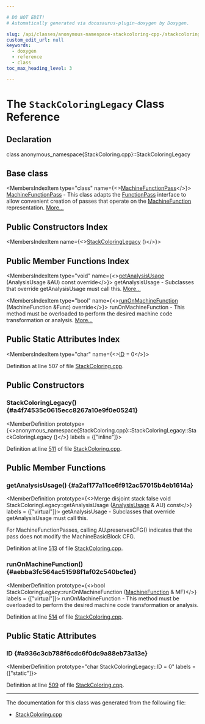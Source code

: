 ```yaml
---

# DO NOT EDIT!
# Automatically generated via docusaurus-plugin-doxygen by Doxygen.

slug: /api/classes/anonymous-namespace-stackcoloring-cpp-/stackcoloringlegacy
custom_edit_url: null
keywords:
  - doxygen
  - reference
  - class
toc_max_heading_level: 3

---
```





# The `StackColoringLegacy` Class Reference

<DoxygenPage pluginConfig={pluginConfig}>



## Declaration

<CodeBlock>class anonymous_namespace{StackColoring.cpp}::StackColoringLegacy</CodeBlock>

## Base class

<MembersIndex>

<MembersIndexItem
  type="class"
  name={<><a href="/docs/api/classes/llvm/machinefunctionpass">MachineFunctionPass</a></>}>
<a href="/docs/api/classes/llvm/machinefunctionpass">MachineFunctionPass</a> - This class adapts the <a href="/docs/api/classes/llvm/functionpass">FunctionPass</a> interface to allow convenient creation of passes that operate on the <a href="/docs/api/classes/llvm/machinefunction">MachineFunction</a> representation. <a href="/docs/api/classes/llvm/machinefunctionpass/#details">More...</a>
</MembersIndexItem>

</MembersIndex>

## Public Constructors Index

<MembersIndex>

<MembersIndexItem
  name={<><a href="#a4f74535c0615ecc8267a10e9f0e05241">StackColoringLegacy</a> ()</>}>
</MembersIndexItem>

</MembersIndex>

## Public Member Functions Index

<MembersIndex>

<MembersIndexItem
  type="void"
  name={<><a href="#a2af177a11ce6f912ac57015b4eb1614a">getAnalysisUsage</a> (AnalysisUsage &amp;AU) const override</>}>
getAnalysisUsage - Subclasses that override getAnalysisUsage must call this. <a href="#a2af177a11ce6f912ac57015b4eb1614a">More...</a>
</MembersIndexItem>

<MembersIndexItem
  type="bool"
  name={<><a href="#aebba3fc564ac51598f1af02c540bc1ed">runOnMachineFunction</a> (MachineFunction &amp;Func) override</>}>
runOnMachineFunction - This method must be overloaded to perform the desired machine code transformation or analysis. <a href="#aebba3fc564ac51598f1af02c540bc1ed">More...</a>
</MembersIndexItem>

</MembersIndex>

## Public Static Attributes Index

<MembersIndex>

<MembersIndexItem
  type="char"
  name={<><a href="#a936c3cb788f6cdc6f0dc9a88eb73a13e">ID</a> = 0</>}>
</MembersIndexItem>

</MembersIndex>


Definition at line 507 of file <a href="/docs/api/files/lib/lib/codegen/stackcoloring-cpp">StackColoring.cpp</a>.

<SectionDefinition>

## Public Constructors

### StackColoringLegacy() {#a4f74535c0615ecc8267a10e9f0e05241}

<MemberDefinition
  prototype={<>anonymous&#95;namespace&#123;StackColoring.cpp&#125;::StackColoringLegacy::StackColoringLegacy ()</>}
  labels = {["inline"]}>

Definition at line <a href="/docs/api/files/lib/lib/codegen/stackcoloring-cpp/#l00511">511</a> of file <a href="/docs/api/files/lib/lib/codegen/stackcoloring-cpp">StackColoring.cpp</a>.
</MemberDefinition>

</SectionDefinition>

<SectionDefinition>

## Public Member Functions

### getAnalysisUsage() {#a2af177a11ce6f912ac57015b4eb1614a}

<MemberDefinition
  prototype={<>Merge disjoint stack false void StackColoringLegacy::getAnalysisUsage (<a href="/docs/api/classes/llvm/analysisusage">AnalysisUsage</a> &amp; AU) const</>}
  labels = {["virtual"]}>
getAnalysisUsage - Subclasses that override getAnalysisUsage must call this.

For MachineFunctionPasses, calling AU.preservesCFG() indicates that the pass does not modify the MachineBasicBlock CFG.

Definition at line <a href="/docs/api/files/lib/lib/codegen/stackcoloring-cpp/#l00513">513</a> of file <a href="/docs/api/files/lib/lib/codegen/stackcoloring-cpp">StackColoring.cpp</a>.
</MemberDefinition>

### runOnMachineFunction() {#aebba3fc564ac51598f1af02c540bc1ed}

<MemberDefinition
  prototype={<>bool StackColoringLegacy::runOnMachineFunction (<a href="/docs/api/classes/llvm/machinefunction">MachineFunction</a> &amp; MF)</>}
  labels = {["virtual"]}>
runOnMachineFunction - This method must be overloaded to perform the desired machine code transformation or analysis.

Definition at line <a href="/docs/api/files/lib/lib/codegen/stackcoloring-cpp/#l00514">514</a> of file <a href="/docs/api/files/lib/lib/codegen/stackcoloring-cpp">StackColoring.cpp</a>.
</MemberDefinition>

</SectionDefinition>

<SectionDefinition>

## Public Static Attributes

### ID {#a936c3cb788f6cdc6f0dc9a88eb73a13e}

<MemberDefinition
  prototype="char StackColoringLegacy::ID = 0"
  labels = {["static"]}>

Definition at line <a href="/docs/api/files/lib/lib/codegen/stackcoloring-cpp/#l00509">509</a> of file <a href="/docs/api/files/lib/lib/codegen/stackcoloring-cpp">StackColoring.cpp</a>.
</MemberDefinition>

</SectionDefinition>

<hr/>

The documentation for this class was generated from the following file:

<ul>
<li><a href="/docs/api/files/lib/lib/codegen/stackcoloring-cpp">StackColoring.cpp</a></li>
</ul>

</DoxygenPage>
